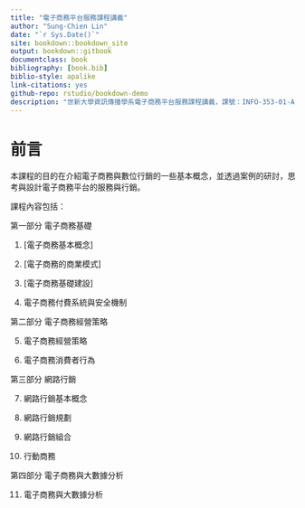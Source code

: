 ```yaml
--- 
title: "電子商務平台服務課程講義"
author: "Sung-Chien Lin"
date: "`r Sys.Date()`"
site: bookdown::bookdown_site
output: bookdown::gitbook
documentclass: book
bibliography: [book.bib]
biblio-style: apalike
link-citations: yes
github-repo: rstudio/bookdown-demo
description: "世新大學資訊傳播學系電子商務平台服務課程講義，課號：INFO-353-01-A1"
---
```


# 前言 {-}

本課程的目的在介紹電子商務與數位行銷的一些基本概念，並透過案例的研討，思考與設計電子商務平台的服務與行銷。

課程內容包括：

第一部分 電子商務基礎

1. [電子商務基本概念]

2. [電子商務的商業模式]

3. [電子商務基礎建設]

4. 電子商務付費系統與安全機制

第二部分 電子商務經營策略

5. 電子商務經營策略

6. 電子商務消費者行為

第三部分 網路行銷

7. 網路行銷基本概念

8. 網路行銷規劃

9. 網路行銷組合

10. 行動商務

第四部分 電子商務與大數據分析

11. 電子商務與大數據分析
